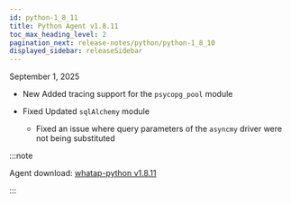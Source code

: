 ```yaml
---
id: python-1_8_11
title: Python Agent v1.8.11
toc_max_heading_level: 2
pagination_next: release-notes/python/python-1_8_10
displayed_sidebar: releaseSidebar
---
```


September 1, 2025

- <Status priority='1'>New</Status> Added tracing support for the `psycopg_pool` module  

- <Status priority='0'>Fixed</Status> Updated `sqlAlchemy` module  

    * Fixed an issue where query parameters of the `asyncmy` driver were not being substituted  

:::note

Agent download: [whatap-python v1.8.11](https://pypi.org/project/whatap-python/1.8.11/)

:::